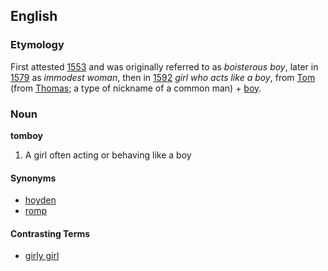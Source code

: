 ==English==
===Etymology===
First attested [[w:1553|1553]] and was originally referred to as ''boisterous boy'', later in [[w:1579|1579]] as ''immodest woman'', then in [[w:1592|1592]] ''girl who acts like a boy'', from [[Tom]] (from [[Thomas]]; a type of nickname of a common man) + [[boy]].

===Noun===
'''tomboy''' 
#A girl often acting or behaving like a boy

====Synonyms====
*[[hoyden]]
*[[romp]]

====Contrasting Terms====
*[[girly girl]]